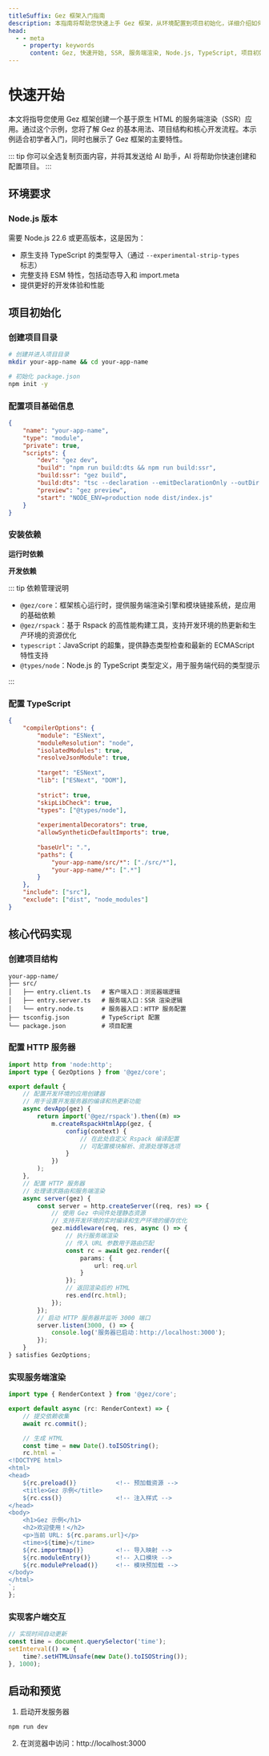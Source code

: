 ```yaml
---
titleSuffix: Gez 框架入门指南
description: 本指南将帮助您快速上手 Gez 框架，从环境配置到项目初始化，详细介绍如何创建一个基于原生 HTML 的服务端渲染应用。
head:
  - - meta
    - property: keywords
      content: Gez, 快速开始, SSR, 服务端渲染, Node.js, TypeScript, 项目初始化
---
```



# 快速开始

本文将指导您使用 Gez 框架创建一个基于原生 HTML 的服务端渲染（SSR）应用。通过这个示例，您将了解 Gez 的基本用法、项目结构和核心开发流程。本示例适合初学者入门，同时也展示了 Gez 框架的主要特性。

::: tip
你可以全选复制页面内容，并将其发送给 AI 助手，AI 将帮助你快速创建和配置项目。
:::

## 环境要求

### Node.js 版本
需要 Node.js 22.6 或更高版本，这是因为：
- 原生支持 TypeScript 的类型导入（通过 `--experimental-strip-types` 标志）
- 完整支持 ESM 特性，包括动态导入和 import.meta
- 提供更好的开发体验和性能

## 项目初始化

### 创建项目目录
```bash
# 创建并进入项目目录
mkdir your-app-name && cd your-app-name

# 初始化 package.json
npm init -y
```

### 配置项目基础信息
```json title="package.json"
{
    "name": "your-app-name",
    "type": "module",
    "private": true,
    "scripts": {
        "dev": "gez dev",
        "build": "npm run build:dts && npm run build:ssr",
        "build:ssr": "gez build",
        "build:dts": "tsc --declaration --emitDeclarationOnly --outDir dist/src",
        "preview": "gez preview",
        "start": "NODE_ENV=production node dist/index.js"
    }
}
```

### 安装依赖

**运行时依赖**
<PackageManagerTabs command="install @gez/core" />

**开发依赖**
<PackageManagerTabs command="install @gez/rspack typescript @types/node -D" />

::: tip 依赖管理说明
- `@gez/core`：框架核心运行时，提供服务端渲染引擎和模块链接系统，是应用的基础依赖
- `@gez/rspack`：基于 Rspack 的高性能构建工具，支持开发环境的热更新和生产环境的资源优化
- `typescript`：JavaScript 的超集，提供静态类型检查和最新的 ECMAScript 特性支持
- `@types/node`：Node.js 的 TypeScript 类型定义，用于服务端代码的类型提示

:::

### 配置 TypeScript
```json title="tsconfig.json"
{
    "compilerOptions": {
        "module": "ESNext",
        "moduleResolution": "node",
        "isolatedModules": true,
        "resolveJsonModule": true,
        
        "target": "ESNext",
        "lib": ["ESNext", "DOM"],
        
        "strict": true,
        "skipLibCheck": true,
        "types": ["@types/node"],
        
        "experimentalDecorators": true,
        "allowSyntheticDefaultImports": true,
        
        "baseUrl": ".",
        "paths": {
            "your-app-name/src/*": ["./src/*"],
            "your-app-name/*": [".*"]
        }
    },
    "include": ["src"],
    "exclude": ["dist", "node_modules"]
}
```

## 核心代码实现

### 创建项目结构
```
your-app-name/
├── src/
│   ├── entry.client.ts   # 客户端入口：浏览器端逻辑
│   ├── entry.server.ts   # 服务端入口：SSR 渲染逻辑
│   └── entry.node.ts     # 服务器入口：HTTP 服务配置
├── tsconfig.json         # TypeScript 配置
└── package.json          # 项目配置
```

### 配置 HTTP 服务器
```ts title="src/entry.node.ts"
import http from 'node:http';
import type { GezOptions } from '@gez/core';

export default {
    // 配置开发环境的应用创建器
    // 用于设置开发服务器的编译和热更新功能
    async devApp(gez) {
        return import('@gez/rspack').then((m) =>
            m.createRspackHtmlApp(gez, {
                config(context) {
                    // 在此处自定义 Rspack 编译配置
                    // 可配置模块解析、资源处理等选项
                }
            })
        );
    },
    // 配置 HTTP 服务器
    // 处理请求路由和服务端渲染
    async server(gez) {
        const server = http.createServer((req, res) => {
            // 使用 Gez 中间件处理静态资源
            // 支持开发环境的实时编译和生产环境的缓存优化
            gez.middleware(req, res, async () => {
                // 执行服务端渲染
                // 传入 URL 参数用于路由匹配
                const rc = await gez.render({
                    params: {
                        url: req.url
                    }
                });
                // 返回渲染后的 HTML
                res.end(rc.html);
            });
        });
        // 启动 HTTP 服务器并监听 3000 端口
        server.listen(3000, () => {
            console.log('服务器已启动：http://localhost:3000');
        });
    }
} satisfies GezOptions;
```

### 实现服务端渲染
```ts title="src/entry.server.ts"
import type { RenderContext } from '@gez/core';

export default async (rc: RenderContext) => {
    // 提交依赖收集
    await rc.commit();

    // 生成 HTML
    const time = new Date().toISOString();
    rc.html = `
<!DOCTYPE html>
<html>
<head>
    ${rc.preload()}           <!-- 预加载资源 -->
    <title>Gez 示例</title>
    ${rc.css()}               <!-- 注入样式 -->
</head>
<body>
    <h1>Gez 示例</h1>
    <h2>欢迎使用！</h2>
    <p>当前 URL: ${rc.params.url}</p>
    <time>${time}</time>
    ${rc.importmap()}         <!-- 导入映射 -->
    ${rc.moduleEntry()}       <!-- 入口模块 -->
    ${rc.modulePreload()}     <!-- 模块预加载 -->
</body>
</html>
`;
};
```

### 实现客户端交互
```ts title="src/entry.client.ts"
// 实现时间自动更新
const time = document.querySelector('time');
setInterval(() => {
    time?.setHTMLUnsafe(new Date().toISOString());
}, 1000);
```

## 启动和预览

1. 启动开发服务器
```bash
npm run dev
```

2. 在浏览器中访问：http://localhost:3000

